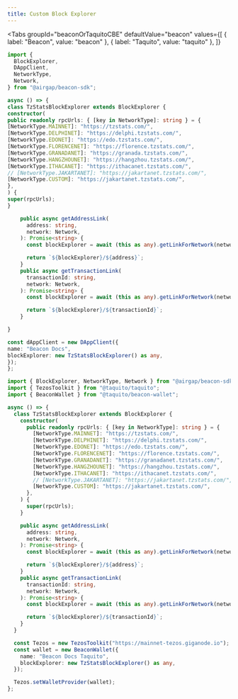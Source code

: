 ```yaml
---
title: Custom Block Explorer
---
```



<Tabs
  groupId="beaconOrTaquitoCBE"
  defaultValue="beacon"
  values={[
    { label: "Beacon", value: "beacon" },
    { label: "Taquito", value: "taquito" },
  ]}
>
  <TabItem value="beacon">

```ts code title="title"
import {
  BlockExplorer,
  DAppClient,
  NetworkType,
  Network,
} from "@airgap/beacon-sdk";

async () => {
class TzStatsBlockExplorer extends BlockExplorer {
constructor(
public readonly rpcUrls: { [key in NetworkType]: string } = {
[NetworkType.MAINNET]: "https://tzstats.com/",
[NetworkType.DELPHINET]: "https://delphi.tzstats.com/",
[NetworkType.EDONET]: "https://edo.tzstats.com/",
[NetworkType.FLORENCENET]: "https://florence.tzstats.com/",
[NetworkType.GRANADANET]: "https://granada.tzstats.com/",
[NetworkType.HANGZHOUNET]: "https://hangzhou.tzstats.com/",
[NetworkType.ITHACANET]: "https://ithacanet.tzstats.com/",
// [NetworkType.JAKARTANET]: "https://jakartanet.tzstats.com/",
[NetworkType.CUSTOM]: "https://jakartanet.tzstats.com/",
},
) {
super(rpcUrls);
}

    public async getAddressLink(
      address: string,
      network: Network,
    ): Promise<string> {
      const blockExplorer = await (this as any).getLinkForNetwork(network);

      return `${blockExplorer}/${address}`;
    }
    public async getTransactionLink(
      transactionId: string,
      network: Network,
    ): Promise<string> {
      const blockExplorer = await (this as any).getLinkForNetwork(network);

      return `${blockExplorer}/${transactionId}`;
    }

}

const dAppClient = new DAppClient({
name: "Beacon Docs",
blockExplorer: new TzStatsBlockExplorer() as any,
});
};

```
</TabItem>

<TabItem value="taquito">

```ts code title="title"
import { BlockExplorer, NetworkType, Network } from "@airgap/beacon-sdk";
import { TezosToolkit } from "@taquito/taquito";
import { BeaconWallet } from "@taquito/beacon-wallet";

async () => {
  class TzStatsBlockExplorer extends BlockExplorer {
    constructor(
      public readonly rpcUrls: { [key in NetworkType]: string } = {
        [NetworkType.MAINNET]: "https://tzstats.com/",
        [NetworkType.DELPHINET]: "https://delphi.tzstats.com/",
        [NetworkType.EDONET]: "https://edo.tzstats.com/",
        [NetworkType.FLORENCENET]: "https://florence.tzstats.com/",
        [NetworkType.GRANADANET]: "https://granadanet.tzstats.com/",
        [NetworkType.HANGZHOUNET]: "https://hangzhou.tzstats.com/",
        [NetworkType.ITHACANET]: "https://ithacanet.tzstats.com/",
        // [NetworkType.JAKARTANET]: "https://jakartanet.tzstats.com/",
        [NetworkType.CUSTOM]: "https://jakartanet.tzstats.com/",
      },
    ) {
      super(rpcUrls);
    }

    public async getAddressLink(
      address: string,
      network: Network,
    ): Promise<string> {
      const blockExplorer = await (this as any).getLinkForNetwork(network);

      return `${blockExplorer}/${address}`;
    }
    public async getTransactionLink(
      transactionId: string,
      network: Network,
    ): Promise<string> {
      const blockExplorer = await (this as any).getLinkForNetwork(network);

      return `${blockExplorer}/${transactionId}`;
    }
  }

  const Tezos = new TezosToolkit("https://mainnet-tezos.giganode.io");
  const wallet = new BeaconWallet({
    name: "Beacon Docs Taquito",
    blockExplorer: new TzStatsBlockExplorer() as any,
  });

  Tezos.setWalletProvider(wallet);
};
```

</TabItem>
</Tabs>
